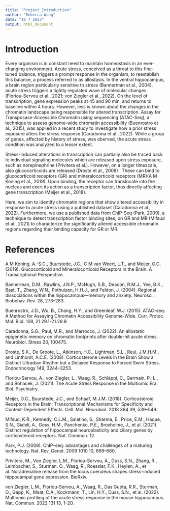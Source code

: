 ```yaml
---
title: "Project_Introduction"
author: "Rebecca Waag"
date: "10 7 2023"
output: html_document
---
```


# Introduction

Every organism is in constant need to maintain homeostasis in an ever-changing environment. Acute stress, conceived as a threat to this fine-tuned balance, triggers a prompt response in the organism, to reestablish this balance, a process referred to as allostasis. In the ventral hippocampus, a brain region particularly sensitive to stress (Bannerman et al., 2004), acute stress triggers a tightly regulated wave of molecular changes (Floriou-Servou et al., 2021; von Ziegler et al., 2022). 
On the level of transcription, gene expression peaks at 45 and 90 min, and returns to baseline within 4 hours. 
However, less is known about the changes in the chromatin landscape being responsible for altered transcription. 
Assay for Transposase-Accessible Chromatin using sequencing (ATAC-Seq), a technique to assess genome-wide chromatin accessibility (Buenrostro et al., 2015), was applied in a recent study to investigate how a prior stress exposure alters the stress response (Caradonna et al., 2022). While a group of genes, affected by history of stress, was oberved, the acute stress condition was analyzed to a lesser extent.

Stress-induced alterations in transcription can partially also be traced back to individual signaling molecules which are released upon stress exposure, such as norepinephrine (Privitera et al.). However, on a longer timescale, also glucocorticoids are released (Droste et al., 2008) . These can bind to glucocorticoid receptors (GR) and mineralocorticoid receptors (MR)(A M Koning et al., 2019). Upon binding, the receptor can translocate into the nucleus and exert its action as a transcription factor, thus directly affecting gene transcription (Meijer et al., 2018).

Here, we aim to identify chromatin regions that show altered accessibility in response to acute stress using a published dataset (Caradonna et al., 2022). Furthermore, we use a published data from ChIP-Seq (Park, 2009), a technique to detect transcription factor binding sites, on GR and MR (Mifsud et al., 2021) to characterize the significantly altered accessible chromatin regions regarding their binding capacity for GR or MR.



# References

A M Koning, A.-S.C., Buurstede, J.C., C M van Weert, L.T., and Meijer, O.C. (2019). Glucocorticoid and Mineralocorticoid Receptors in the Brain: A Transcriptional Perspective.

Bannerman, D.M., Rawlins, J.N.P., McHugh, S.B., Deacon, R.M.J., Yee, B.K., Bast, T., Zhang, W.N., Pothuizen, H.H.J., and Feldon, J. (2004). Regional dissociations within the hippocampus—memory and anxiety. Neurosci. Biobehav. Rev. 28, 273–283.

Buenrostro, J.D., Wu, B., Chang, H.Y., and Greenleaf, W.J. (2015). ATAC-seq: A Method for Assaying Chromatin Accessibility Genome-Wide. Curr. Protoc. Mol. Biol. 109, 21.29.1-21.29.9.

Caradonna, S.G., Paul, M.R., and Marrocco, J. (2022). An allostatic epigenetic memory on chromatin footprints after double-hit acute stress. Neurobiol. Stress 20, 100475.

Droste, S.K., De Groote, L., Atkinson, H.C., Lightman, S.L., Reul, J.M.H.M., and Linthorst, A.C.E. (2008). Corticosterone Levels in the Brain Show a Distinct Ultradian Rhythm but a Delayed Response to Forced Swim Stress. Endocrinology 149, 3244–3253.

Floriou-Servou, A., von Ziegler, L., Waag, R., Schläppi, C., Germain, P.-L., and Bohacek, J. (2021). The Acute Stress Response in the Multiomic Era. Biol. Psychiatry.

Meijer, O.C., Buurstede, J.C., and Schaaf, M.J.M. (2018). Corticosteroid Receptors in the Brain: Transcriptional Mechanisms for Specificity and Context-Dependent Effects. Cell. Mol. Neurobiol. 2018 394 39, 539–549.

Mifsud, K.R., Kennedy, C.L.M., Salatino, S., Sharma, E., Price, E.M., Haque, S.N., Gialeli, A., Goss, H.M., Panchenko, P.E., Broxholme, J., et al. (2021). Distinct regulation of hippocampal neuroplasticity and ciliary genes by corticosteroid receptors. Nat. Commun. 12.

Park, P.J. (2009). ChIP–seq: advantages and challenges of a maturing technology. Nat. Rev. Genet. 2009 1010 10, 669–680.

Privitera, M., Von Ziegler, L.M., Floriou-Servou, A., Duss, S.N., Zhang, R., Leimbacher, S., Sturman, O., Waag, R., Roessler, F.K., Heylen, A., et al. Noradrenaline release from the locus coeruleus shapes stress-induced hippocampal gene expression. BioRxiv.

von Ziegler, L.M., Floriou-Servou, A., Waag, R., Das Gupta, R.R., Sturman, O., Gapp, K., Maat, C.A., Kockmann, T., Lin, H.Y., Duss, S.N., et al. (2022). Multiomic profiling of the acute stress response in the mouse hippocampus. Nat. Commun. 2022 131 13, 1–20.

